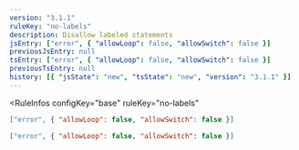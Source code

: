 ```yaml
---
version: "3.1.1"
ruleKey: "no-labels"
description: Disallow labeled statements
jsEntry: ["error", { "allowLoop": false, "allowSwitch": false }]
previousJsEntry: null
tsEntry: ["error", { "allowLoop": false, "allowSwitch": false }]
previousTsEntry: null
history: [{ "jsState": "new", "tsState": "new", "version": "3.1.1" }]
---
```


<RuleInfos 
  configKey="base" 
  ruleKey="no-labels" 
>

```json
["error", { "allowLoop": false, "allowSwitch": false }]
```

```json
["error", { "allowLoop": false, "allowSwitch": false }]
```

</RuleInfos>
